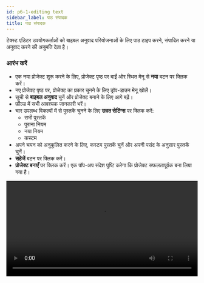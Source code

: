 ```yaml
---
id: p6-1-editing text
sidebar_label: पाठ संपादक
title: पाठ संपादक
---
```


टेक्स्ट एडिटर उपयोगकर्ताओं को बाइबल अनुवाद परियोजनाओं के लिए पाठ टाइप करने, संपादित करने या अनुवाद करने की अनुमति देता है।

### आरंभ करें

- एक नया प्रोजेक्ट शुरू करने के लिए, प्रोजेक्ट पृष्ठ पर बाईं ओर स्थित मेनू से **नया** बटन पर क्लिक करें।
- नए प्रोजेक्ट पृष्ठ पर, प्रोजेक्ट का प्रकार चुनने के लिए ड्रॉप-डाउन मेनू खोलें।
- सूची से **बाइबल अनुवाद** चुनें और प्रोजेक्ट बनाने के लिए आगे बढ़ें।
- फ़ील्ड में सभी आवश्यक जानकारी भरें।
- चार उपलब्ध विकल्पों में से पुस्तकें चुनने के लिए **उन्नत सेटिंग्स** पर क्लिक करें:
  - सभी पुस्तकें
  - पुराना नियम
  - नया नियम
  - कस्टम
- अपने चयन को अनुकूलित करने के लिए, कस्टम पुस्तकें चुनें और अपनी पसंद के अनुसार पुस्तकें चुनें।
- **सहेजें** बटन पर क्लिक करें।
- **प्रोजेक्ट बनाएँ** पर क्लिक करें। एक पॉप-अप संदेश पुष्टि करेगा कि प्रोजेक्ट सफलतापूर्वक बना लिया गया है।

<video controls src="/0.8.1/en_texteditor_create.mp4" width="100%" type="video/mov"/>

### टेक्स्ट एडिटर में काम करना

- आपके द्वारा बनाया गया **प्रोजेक्ट** खोलें; यह **टेक्स्ट एडिटर** के साथ लॉन्च होगा।
- संदर्भ संसाधन लोड करने के लिए **नए लेआउट** के आइकन पर क्लिक करें।
- **नए लेआउट** पर **संसाधन चयनकर्ता** आइकन पर क्लिक करें।
- एक **संसाधन फलक** खुलेगा, जिसमें उपलब्ध संसाधनों की सूची दिखाई देगी।
- **पुस्तक, अध्याय और पद्य** के बीच स्विच करने के लिए **BCV नेविगेटर** का उपयोग करें।
- वह पद्य चुनें जिसे आप **टाइप, संपादित या कॉपी-पेस्ट** करना चाहते हैं।

<video controls src="/0.8.1/en_texteditor_working.mp4" width="100%" type="video/mov"/>

### टेक्स्ट एडिटर के लिए शॉर्टकट कुंजियाँ

- **Ctrl+Z** – पूर्ववत करें
- **Ctrl+y** – पुनः करें
- **Tab** - अगला पद
- **Shift+tab** – पिछला पद
- **Ctrl+s** - सहेजें

### टेक्स्ट एडिटर में फ़ॉन्ट समायोजन

फ़ॉन्ट शैली बदलने के लिए, एडिटर के ऊपरी-दाएँ कोने में स्थित <img src="/0.8.1/en_font-style.png" width="30px" alt="fontstyle"/> आइकन पर क्लिक करें।
फ़ॉन्ट आकार समायोजित करने के लिए, ऊपरी-दाएँ कोने में स्थित <img src="/0.8.1/en_font-size.png" width="30px" alt="fontsize"/> आइकन पर क्लिक करें।

**नेविगेशन सुविधा देखने के लिए [यहाँ क्लिक करें](../Text%20Bible%20Translation/p6-2-navigationlock.mdx)**

<!--
<h3> इस संस्करण में यह फ़ंक्शन उपलब्ध नहीं है</h3>

**संपादन** सुविधा **अनुवाद कॉलम** के ऊपर बाईं ओर **फ़ाइल** सुविधा के बगल में स्थित है।

फिलहाल, **स्क्राइब** केवल **एस** संपादन या **अनुभाग शीर्षकों** का समर्थन करता है।

- अनुभाग शीर्षक जोड़ने के लिए स्क्रीन पर **S** अक्षर पर क्लिक करें।
- एक उदाहरण छवि दिखाएँ जो अनुभाग शीर्षक को हाइलाइट करती है।

<img src="/0.5.3/hi_texteditor.png"  width="1000px" alt="notification"/>
-->